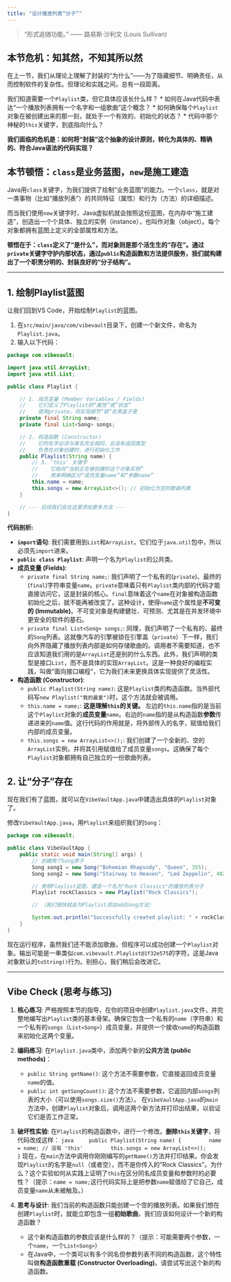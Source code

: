 ```yaml
---
title: "设计播放列表“分子”"
---
```


> "形式追随功能。" —— 路易斯·沙利文 (Louis Sullivan)

## 本节危机：知其然，不知其所以然

在上一节，我们从理论上理解了封装的“为什么”——为了隐藏细节、明确责任，从而控制软件的复杂性。但理论和实践之间，总有一段距离。

我们知道需要一个`Playlist`类，但它具体应该长什么样？
*   如何在Java代码中表达“一个播放列表拥有一个名字和一组歌曲”这个概念？
*   如何确保每个`Playlist`对象在被创建出来的那一刻，就处于一个有效的、初始化的状态？
*   代码中那个神秘的`this`关键字，到底指向什么？

**我们面临的危机是：如何将“封装”这个抽象的设计原则，转化为具体的、精确的、符合Java语法的代码实现？**

## 本节顿悟：`class`是业务蓝图，`new`是施工建造

Java用`class`关键字，为我们提供了绘制“业务蓝图”的能力。一个`class`，就是对一类事物（比如“播放列表”）的共同特征（属性）和行为（方法）的详细描述。

而当我们使用`new`关键字时，Java虚拟机就会按照这份蓝图，在内存中“施工建造”，创造出一个个具体、独立的实例（instance），也叫作对象（object）。每个对象都拥有蓝图上定义的全部属性和方法。

**顿悟在于：`class`定义了“是什么”，而对象则是那个活生生的“存在”。通过`private`关键字守护内部状态，通过`public`构造函数和方法提供服务，我们就构建出了一个职责分明的、封装良好的“分子结构”。**

---

## 1. 绘制Playlist蓝图

让我们回到VS Code，开始绘制`Playlist`的蓝图。

1.  在`src/main/java/com/vibevault`目录下，创建一个新文件，命名为`Playlist.java`。
2.  输入以下代码：

```java
package com.vibevault;

import java.util.ArrayList;
import java.util.List;

public class Playlist {

    // 1. 成员变量 (Member Variables / Fields)
    //    它们定义了Playlist的“属性”或“状态”
    //    使用private，将实现细节“锁”在黑盒子里
    private final String name;
    private final List<Song> songs;

    // 2. 构造函数 (Constructor)
    //    它的名字必须与类名完全相同，且没有返回类型
    //    负责在对象创建时，进行初始化工作
    public Playlist(String name) {
        // 3. 'this' 关键字
        //    它指向“当前正在被创建的这个对象实例”
        //    用来明确区分“成员变量name”和“参数name”
        this.name = name;
        this.songs = new ArrayList<>(); // 初始化为空的歌曲列表
    }

    // --- 后续我们会在这里添加更多方法 ---
}
```

**代码剖析:**

*   **`import`语句**: 我们需要用到`List`和`ArrayList`，它们位于`java.util`包中，所以必须先`import`进来。
*   **`public class Playlist`**: 声明一个名为`Playlist`的公共类。
*   **成员变量 (Fields)**:
    *   `private final String name;`: 我们声明了一个私有的(`private`)、最终的(`final`)字符串变量`name`。`private`意味着只有`Playlist`类内部的代码才能直接访问它，这是封装的核心。`final`意味着这个`name`在对象被构造函数初始化之后，就不能再被改变了。这种设计，使得`name`这个属性是**不可变的 (Immutable)**。不可变对象是构建健壮、可预测、尤其是在并发环境中更安全的软件的基石。
    *   `private final List<Song> songs;`: 同理，我们声明了一个私有的、最终的`Song`列表。这就像汽车的引擎被锁在引擎盖（`private`）下一样，我们向外界隐藏了播放列表内部是如何存储歌曲的。调用者不需要知道，也不应该知道我们用的是`ArrayList`还是别的什么东西。此外，我们声明的类型是接口`List`，而不是具体的实现`ArrayList`。这是一种良好的编程实践，叫做“面向接口编程”，它为我们未来更换具体实现提供了灵活性。
*   **构造函数 (Constructor)**:
    *   `public Playlist(String name)`: 这是`Playlist`类的构造函数。当外部代码写`new Playlist("我的最爱")`时，这个方法就会被调用。
    *   `this.name = name;`: **这是理解`this`的关键。** 左边的`this.name`指的是当前这个`Playlist`对象的**成员变量**`name`。右边的`name`指的是从构造函数**参数**传递进来的`name`值。这行代码的作用就是，将外部传入的名字，赋值给我们内部的成员变量。
    *   `this.songs = new ArrayList<>();`: 我们创建了一个全新的、空的`ArrayList`实例，并将其引用赋值给了成员变量`songs`。这确保了每个`Playlist`对象都拥有自己独立的一份歌曲列表。

## 2. 让“分子”存在

现在我们有了蓝图，就可以在`VibeVaultApp.java`中建造出具体的`Playlist`对象了。

修改`VibeVaultApp.java`，用`Playlist`来组织我们的`Song`：

```java
package com.vibevault;

public class VibeVaultApp {
    public static void main(String[] args) {
        // 创建两个Song原子
        Song song1 = new Song("Bohemian Rhapsody", "Queen", 355);
        Song song2 = new Song("Stairway to Heaven", "Led Zeppelin", 482);

        // 使用Playlist蓝图，建造一个名为"Rock Classics"的播放列表分子
        Playlist rockClassics = new Playlist("Rock Classics");

        // （我们很快就会为Playlist添加addSong方法）

        System.out.println("Successfully created playlist: " + rockClassics); // 这里会调用默认的toString方法
    }
}
```

现在运行程序，虽然我们还不能添加歌曲，但程序可以成功创建一个`Playlist`对象。输出可能是一串类似`com.vibevault.Playlist@1f32e575`的字符，这是Java对象默认的`toString()`行为。别担心，我们稍后会改进它。

---

## Vibe Check (思考与练习)

1.  **核心练习**:
    严格按照本节的指导，在你的项目中创建`Playlist.java`文件，并完整地编写出`Playlist`类的基本骨架。确保它包含一个私有的`name`（字符串）和一个私有的`songs`（`List<Song>`）成员变量，并提供一个接收`name`的构造函数来初始化这两个变量。

2.  **编码练习**:
    在`Playlist.java`类中，添加两个新的**公共方法 (public methods)**：
    *   `public String getName()`: 这个方法不需要参数，它直接返回成员变量`name`的值。
    *   `public int getSongCount()`: 这个方法不需要参数，它返回内部`songs`列表的大小（可以使用`songs.size()`方法）。
    在`VibeVaultApp.java`的`main`方法中，创建`Playlist`对象后，调用这两个新方法并打印出结果，以验证它们是否工作正常。

3.  **破坏性实验**:
    在`Playlist`的构造函数中，进行一个修改。**删除`this`关键字**，将代码改成这样：
    ```java
    public Playlist(String name) {
        name = name; // 没有 'this'
        this.songs = new ArrayList<>();
    }
    ```
    现在，在`main`方法中调用你刚刚编写的`getName()`方法并打印结果。你会发现`Playlist`的名字是`null`（或者空），而不是你传入的"Rock Classics"。为什么？这个实验如何从实践上证明了`this`在区分同名成员变量和参数时的必要性？（提示：`name = name;`这行代码实际上是把参数`name`赋值给了它自己，成员变量`name`从未被触及。）

4.  **思考与设计**:
    我们当前的构造函数只能创建一个空的播放列表。如果我们想在创建`Playlist`时，就能立即包含一组**初始歌曲**，我们应该如何设计一个新的构造函数？
    *   这个新构造函数的参数应该是什么样的？（提示：可能需要两个参数，一个`name`，一个`List<Song>`）
    *   在Java中，一个类可以有多个同名但参数列表不同的构造函数，这个特性叫做**构造函数重载 (Constructor Overloading)**。请尝试写出这个新的构造函数。 